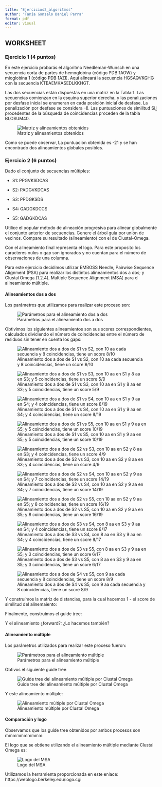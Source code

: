 ```yaml
---
title: "Ejercicios2_algoritmos"
author: "Tania Gonzalo Daniel Parra"
format: pdf
editor: visual
---
```


## WORKSHEET

### Ejercicio 1 (4 puntos)

En este ejercicio probarás el algoritmo Needleman-Wunsch en una secuencia corta de partes de hemoglobina (código PDB 1AOW) y mioglobina 1 (código PDB 1AZI). Aquí alineará la secuencia HGSAQVKGHG con la secuencia KTEAEMKASEDLKKHGT.

Las dos secuencias están dispuestas en una matriz en la Tabla 1. Las secuencias comienzan en la esquina superior derecha, y las penalizaciones por desfase inicial se enumeran en cada posición inicial de desfase. La penalización por desfase se considera -8. Las puntuaciones de similitud Si,j procedentes de la búsqueda de coincidencias proceden de la tabla BLOSUM40.

![Matriz y alineamientos obtenidos](Solucion_Ej1_Dani.jpeg)

Como se puede observar, La puntuación obtenida es -21 y se han encontrado dos alineamientos globales posibles.

### Ejercicio 2 (6 puntos)

Dado el conjunto de secuencias múltiples:

 - S1: PPGVKSDCAS 
 
 - S2: PADGVKDCAS 

 - S3: PPDGKSDS 

 - S4: GADGKDCCS 

 - S5: GADGKDCAS 
 
Utilice el popular método de alineación progresiva para alinear globalmente el conjunto anterior de secuencias. Genere el árbol guía por unión de vecinos. Compare su resultado (alineamiento) con el de Clustal-Omega. 

Con el alineamiento final representa el logo. Para este proposito los caracteres nulos o gap son ignorados y no cuentan para el número de observaciones de una columna.

Para este ejercicio decidimos utilizar EMBOSS Needle, Pairwise Sequence Alignment (PSA) para realizar los distintos alineamientos dos a dos; y Clustal Omega (1.2.4), Multiple Sequence Alignment (MSA) para el alineamiento múltiple.

#### Alineamientos dos a dos

Los parámetros que utilizamos para realizar este proceso son:

![Parámetros para el alineamiento dos a dos](Ej2/Parametros_pairwise.png)

Obtivimos los siguientes alineamientos son sus scores correspondientes, calculados dividiendo el número de coincidencias entre el número de residuos sin tener en cuenta los gaps:

![Alineamiento dos a dos de S1 vs S2, con 10 aa cada secuencia y 8 coincidencias, tiene un score 8/10](Ej2/Alineamiento_2a2_S1-S2.png)

![Alineamiento dos a dos de S1 vs S3, con 10 aa en S1 y 8 aa en S3; y 5 coincidencias, tiene un score 5/9](Ej2/Alineamiento_2a2_S1-S3.png)

![Alineamiento dos a dos de S1 vs S4, con 10 aa en S1 y 9 aa en S4; y 4 coincidencias, tiene un score 8/19](Ej2/Alineamiento_2a2_S1-S4.png)

![Alineamiento dos a dos de S1 vs S5, con 10 aa en S1 y 9 aa en S5; y 5 coincidencias, tiene un score 10/19](Ej2/Alineamiento_2a2_S1-S5.png)

![Alineamiento dos a dos de S2 vs S3, con 10 aa en S2 y 8 aa en S3; y 4 coincidencias, tiene un score 4/9](Ej2/Alineamiento_2a2_S2-S3.png)

![Alineamiento dos a dos de S2 vs S4, con 10 aa en S2 y 9 aa en S4; y 7 coincidencias, tiene un score 14/19](Ej2/Alineamiento_2a2_S2-S4.png)

![Alineamiento dos a dos de S2 vs S5, con 10 aa en S2 y 9 aa en S5; y 8 coincidencias, tiene un score 16/19](Ej2/Alineamiento_2a2_S2-S5.png)

![Alineamiento dos a dos de S3 vs S4, con 8 aa en S3 y 9 aa en S4; y 4 coincidencias, tiene un score 8/17](Ej2/Alineamiento_2a2_S3-S4.png)

![Alineamiento dos a dos de S3 vs S5, con 8 aa en S3 y 9 aa en S5; y 3 coincidencias, tiene un score 6/17](Ej2/Alineamiento_2a2_S3-S5.png)

![Alineamiento dos a dos de S4 vs S5, con 9 aa cada secuencia y 8 coincidencias, tiene un score 8/9](Ej2/Alineamiento_2a2_S4-S5.png)

<!-- Añadir múltiples capturas poniendo en el pie de cada una el score de similitud -->

Y construímos la matriz de distancias, para la cual hacemos 1 - el score de similitud del alinemaiento:

<!-- Añadir foto matriz -->

Finalmente, construímos el guide tree:

<!-- Añadir foto guide tree -->

Y el alineamiento ¿forward?: ¿Lo hacemos también?

#### Alineamiento múltiple

Los parámetros utilizados para realizar este proceso fueron:

![Parámetros para el alineamiento múltiple](Ej2/Parametros_clustal.png)

Obtivos el siguiente guide tree:

![Guide tree del alineamiento múltiple por Clustal Omega](Ej2/GuideTree_clustalOmega_MSA.png)

Y este alineamiento múltiple:

![Alineamiento múltiple por Clustal Omega](Ej2/Alineamiento_clustalOmega_MSA_bonito.png)

#### Comparación y logo

Observamos que los guide tree obtenidos por ambos procesos son mmmmmmmmmm

El logo que se obtiene utilizando el alineamiento múltiple mediante Clustal Omega es:

![Logo del MSA](Ej2/Logo_clustal.png)

Utilizamos la herramienta proporcionada en este enlace: https://weblogo.berkeley.edu/logo.cgi